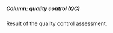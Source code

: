 ##### Column: quality control (QC)

Result of the quality control assessment.

<!-- TODO: add more details -->
